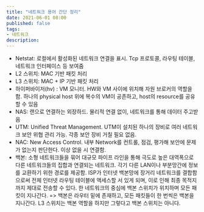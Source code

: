 ```yaml
---
title: "네트워크 용어 간단 정리"
date: 2021-06-01 08:00
published: false
tags:
- 네트워크
description:
---
```


- Netstat: 로컬에서 활성화된 네트워크 연결을 표시. Tcp 프로토콜, 라우팅 테이블, 네트워크 인터페이스 등 보여줌
- L2 스위치: MAC 기반 패킷 처리
- L3 스위치: MAC + IP 기반 패킷 처리
- 하이퍼바이저(hv) : VM 모니터. HW와 VM 사이에 위치해 자원 브로커의 역할을 함. 
하나의 physical host 위에 복수의 VM이 공존하고, host의 resource를 공유할 수 있음
- NAS: 랜으로 연결하는 외장하드. 물리적 연결 없이, 네트워크를 통해 데이터 주고받음
- UTM: Unified Threat Management. UTM이 설치된 하나의 장비로 여러 네트워크 보안 위협 관리 가능. 각종 보안 장비 거칠 필요 없음.
- NAC: New Access Control. 내부 Network를 컨트롤, 점검, 평가해 보안에 문제가 없는지 판단한다. 이상 없을 시 연결함.
- 백본: 소형 네트워크들을 묶어 대규모 파이프 라인을 통해 극도로 높은 대역폭으로 다른 네트워크들의 집합과 연결되는 네트워크. 
각기 다른 LAN이나 부분망간에 정보를 교환하기 위한 경로를 제공함. 
ISP가 인터넷 백본망에 장거리 네트워크를 결합함으로써 전체 인터넷 라우팅 테이블에 액세스할 서 있게 되며, 
이로 인해 최종 목적지까지 제대로 전송할 수 있다. 한 네트워크의 중심에 백본 스위치가 위치하며 모든 패킷이 지나간다.
=> 백본은 라우터 밑에 존재하고, 모든 패킷들이 한 번씩은 백본을 지나간다. L3 스위치는 백본 역할을 하지만 그렇다고 백본 스위치는 아니다.
